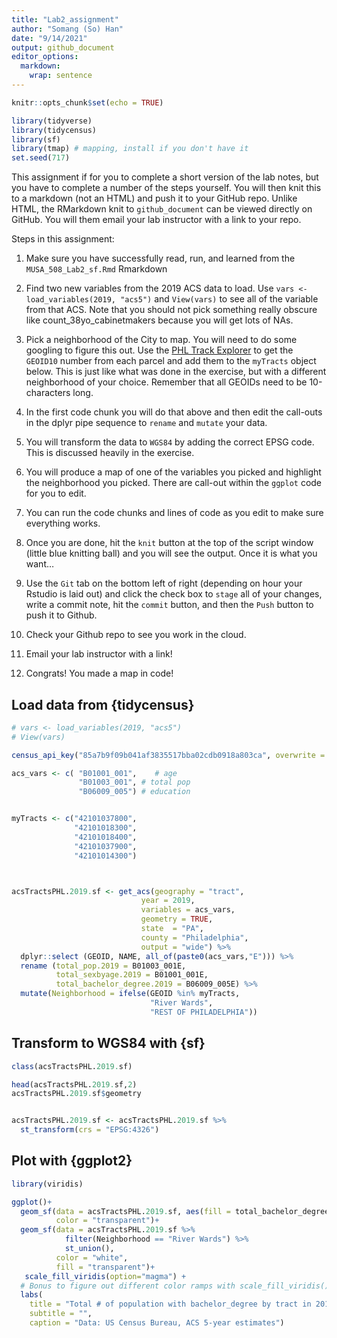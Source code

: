 ```yaml
---
title: "Lab2_assignment"
author: "Somang (So) Han"
date: "9/14/2021"
output: github_document
editor_options: 
  markdown: 
    wrap: sentence
---
```


```r
knitr::opts_chunk$set(echo = TRUE)
```

```r
library(tidyverse)
library(tidycensus)
library(sf)
library(tmap) # mapping, install if you don't have it
set.seed(717)
```

This assignment if for you to complete a short version of the lab notes, but you have to complete a number of the steps yourself.
You will then knit this to a markdown (not an HTML) and push it to your GitHub repo.
Unlike HTML, the RMarkdown knit to `github_document` can be viewed directly on GitHub.
You will them email your lab instructor with a link to your repo.

Steps in this assignment:

1.  Make sure you have successfully read, run, and learned from the `MUSA_508_Lab2_sf.Rmd` Rmarkdown

2.  Find two new variables from the 2019 ACS data to load.
    Use `vars <- load_variables(2019, "acs5")` and `View(vars)` to see all of the variable from that ACS.
    Note that you should not pick something really obscure like count_38yo_cabinetmakers because you will get lots of NAs.

3.  Pick a neighborhood of the City to map.
    You will need to do some googling to figure this out.
    Use the [PHL Track Explorer](https://data-phl.opendata.arcgis.com/datasets/census-tracts-2010/explore?location=40.002759%2C-75.119097%2C11.91) to get the `GEOID10` number from each parcel and add them to the `myTracts` object below.
    This is just like what was done in the exercise, but with a different neighborhood of your choice.
    Remember that all GEOIDs need to be 10-characters long.

4.  In the first code chunk you will do that above and then edit the call-outs in the dplyr pipe sequence to `rename` and `mutate` your data.

5.  You will transform the data to `WGS84` by adding the correct EPSG code.
    This is discussed heavily in the exercise.

6.  You will produce a map of one of the variables you picked and highlight the neighborhood you picked.
    There are call-out within the `ggplot` code for you to edit.

7.  You can run the code chunks and lines of code as you edit to make sure everything works.

8.  Once you are done, hit the `knit` button at the top of the script window (little blue knitting ball) and you will see the output.
    Once it is what you want...

9.  Use the `Git` tab on the bottom left of right (depending on hour your Rstudio is laid out) and click the check box to `stage` all of your changes, write a commit note, hit the `commit` button, and then the `Push` button to push it to Github.

10. Check your Github repo to see you work in the cloud.

11. Email your lab instructor with a link!

12. Congrats!
    You made a map in code!

## Load data from {tidycensus}

```r
# vars <- load_variables(2019, "acs5")
# View(vars)
```

```r
census_api_key("85a7b9f09b041af3835517bba02cdb0918a803ca", overwrite = TRUE)
```

```r

acs_vars <- c( "B01001_001", 	# age 
               "B01003_001", # total pop
               "B06009_005") # education 


myTracts <- c("42101037800", 
              "42101018300", 
              "42101018400",
              "42101037900",
              "42101014300")



acsTractsPHL.2019.sf <- get_acs(geography = "tract",
                             year = 2019,
                             variables = acs_vars,
                             geometry = TRUE,
                             state  = "PA",
                             county = "Philadelphia",
                             output = "wide") %>%
  dplyr::select (GEOID, NAME, all_of(paste0(acs_vars,"E"))) %>%
  rename (total_pop.2019 = B01003_001E, 
          total_sexbyage.2019 = B01001_001E, 
          total_bachelor_degree.2019 = B06009_005E) %>%
  mutate(Neighborhood = ifelse(GEOID %in% myTracts,
                               "River Wards",
                               "REST OF PHILADELPHIA"))
```



## Transform to WGS84 with {sf}

```r

class(acsTractsPHL.2019.sf)

head(acsTractsPHL.2019.sf,2)
acsTractsPHL.2019.sf$geometry


acsTractsPHL.2019.sf <- acsTractsPHL.2019.sf %>% 
  st_transform(crs = "EPSG:4326")
```



## Plot with {ggplot2}

```r

library(viridis)

ggplot()+
  geom_sf(data = acsTractsPHL.2019.sf, aes(fill = total_bachelor_degree.2019),
          color = "transparent")+
  geom_sf(data = acsTractsPHL.2019.sf %>%
            filter(Neighborhood == "River Wards") %>%
            st_union(),
          color = "white",
          fill = "transparent")+
   scale_fill_viridis(option="magma") +
  # Bonus to figure out different color ramps with scale_fill_viridis()
  labs(
    title = "Total # of population with bachelor_degree by tract in 2019",
    subtitle = "",
    caption = "Data: US Census Bureau, ACS 5-year estimates")

```
